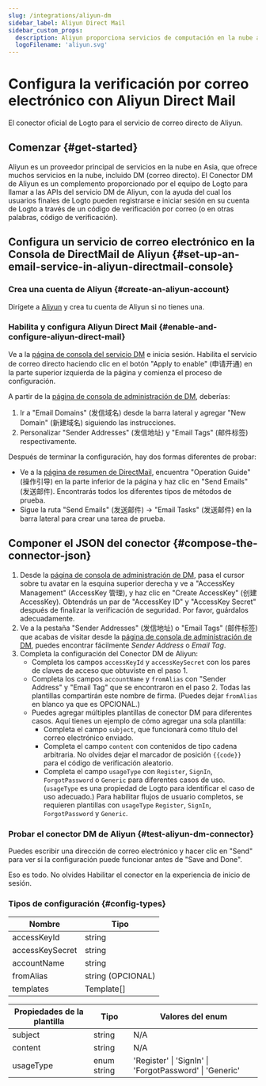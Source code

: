 ```yaml
---
slug: /integrations/aliyun-dm
sidebar_label: Aliyun Direct Mail
sidebar_custom_props:
  description: Aliyun proporciona servicios de computación en la nube a negocios en línea.
  logoFilename: 'aliyun.svg'
---
```



# Configura la verificación por correo electrónico con Aliyun Direct Mail

El conector oficial de Logto para el servicio de correo directo de Aliyun.

<GuideTip />

## Comenzar \{#get-started}

Aliyun es un proveedor principal de servicios en la nube en Asia, que ofrece muchos servicios en la nube, incluido DM (correo directo). El Conector DM de Aliyun es un complemento proporcionado por el equipo de Logto para llamar a las APIs del servicio DM de Aliyun, con la ayuda del cual los usuarios finales de Logto pueden registrarse e iniciar sesión en su cuenta de Logto a través de un código de verificación por correo (o en otras palabras, código de verificación).

## Configura un servicio de correo electrónico en la Consola de DirectMail de Aliyun \{#set-up-an-email-service-in-aliyun-directmail-console}

### Crea una cuenta de Aliyun \{#create-an-aliyun-account}

Dirígete a [Aliyun](https://aliyun.com/) y crea tu cuenta de Aliyun si no tienes una.

### Habilita y configura Aliyun Direct Mail \{#enable-and-configure-aliyun-direct-mail}

Ve a la [página de consola del servicio DM](https://www.aliyun.com/product/directmail) e inicia sesión. Habilita el servicio de correo directo haciendo clic en el botón "Apply to enable" (申请开通) en la parte superior izquierda de la página y comienza el proceso de configuración.

A partir de la [página de consola de administración de DM](https://dm.console.aliyun.com/), deberías:

1. Ir a "Email Domains" (发信域名) desde la barra lateral y agregar "New Domain" (新建域名) siguiendo las instrucciones.
2. Personalizar "Sender Addresses" (发信地址) y "Email Tags" (邮件标签) respectivamente.

Después de terminar la configuración, hay dos formas diferentes de probar:

- Ve a la [página de resumen de DirectMail](https://dm.console.aliyun.com/), encuentra "Operation Guide" (操作引导) en la parte inferior de la página y haz clic en "Send Emails" (发送邮件). Encontrarás todos los diferentes tipos de métodos de prueba.
- Sigue la ruta "Send Emails" (发送邮件) -> "Email Tasks" (发送邮件) en la barra lateral para crear una tarea de prueba.

## Componer el JSON del conector \{#compose-the-connector-json}

1. Desde la [página de consola de administración de DM](https://dm.console.aliyun.com/), pasa el cursor sobre tu avatar en la esquina superior derecha y ve a "AccessKey Management" (AccessKey 管理), y haz clic en "Create AccessKey" (创建 AccessKey). Obtendrás un par de "AccessKey ID" y "AccessKey Secret" después de finalizar la verificación de seguridad. Por favor, guárdalos adecuadamente.
2. Ve a la pestaña "Sender Addresses" (发信地址) o "Email Tags" (邮件标签) que acabas de visitar desde la [página de consola de administración de DM](https://dm.console.aliyun.com/), puedes encontrar fácilmente _Sender Address_ o _Email Tag_.
3. Completa la configuración del Conector DM de Aliyun:
   - Completa los campos `accessKeyId` y `accessKeySecret` con los pares de claves de acceso que obtuviste en el paso 1.
   - Completa los campos `accountName` y `fromAlias` con "Sender Address" y "Email Tag" que se encontraron en el paso 2. Todas las plantillas compartirán este nombre de firma. (Puedes dejar `fromAlias` en blanco ya que es OPCIONAL.)
   - Puedes agregar múltiples plantillas de conector DM para diferentes casos. Aquí tienes un ejemplo de cómo agregar una sola plantilla:
     - Completa el campo `subject`, que funcionará como título del correo electrónico enviado.
     - Completa el campo `content` con contenidos de tipo cadena arbitraria. No olvides dejar el marcador de posición `{{code}}` para el código de verificación aleatorio.
     - Completa el campo `usageType` con `Register`, `SignIn`, `ForgotPassword` o `Generic` para diferentes casos de uso. (`usageType` es una propiedad de Logto para identificar el caso de uso adecuado.) Para habilitar flujos de usuario completos, se requieren plantillas con `usageType` `Register`, `SignIn`, `ForgotPassword` y `Generic`.

### Probar el conector DM de Aliyun \{#test-aliyun-dm-connector}

Puedes escribir una dirección de correo electrónico y hacer clic en "Send" para ver si la configuración puede funcionar antes de "Save and Done".

Eso es todo. No olvides <MainSiteUrl href="/connectors/email-connectors/#enable-email-address-for-end-user-flows">Habilitar el conector en la experiencia de inicio de sesión</MainSiteUrl>.

### Tipos de configuración \{#config-types}

| Nombre          | Tipo              |
| --------------- | ----------------- |
| accessKeyId     | string            |
| accessKeySecret | string            |
| accountName     | string            |
| fromAlias       | string (OPCIONAL) |
| templates       | Template[]        |

| Propiedades de la plantilla | Tipo        | Valores del enum                                        |
| --------------------------- | ----------- | ------------------------------------------------------- |
| subject                     | string      | N/A                                                     |
| content                     | string      | N/A                                                     |
| usageType                   | enum string | 'Register' \| 'SignIn' \| 'ForgotPassword' \| 'Generic' |
